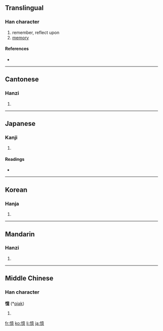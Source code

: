 {{also|忆}}
==Translingual==

===Han character===
{{Han char|rn=61|rad=心|as=13|sn=16|four=9003<sub>6</sub>|canj=心卜廿心 (PYTP)}}

# remember, reflect upon
# [[memory]]

====References====
* {{Han ref|kx=0404.330|dkj=11295|dj=0744.270|hdz=42362.130|uh=61B6|ud=25014|bh=BED0|bd=48848}}

----

==Cantonese==

===Hanzi===
{{yue-hanzi|jyut=|y=yik1}}

# {{defn|Cantonese|sort=心13}}

----

==Japanese==

===Kanji===
{{ja-kanji|grade=c|rs=心13}}

# {{defn|Japanese}}

====Readings====
* {{ja-readings|on=[[おく]] (oku)|kun=[[おぼえる]] (oboeru), [[おもう]] (omou)}}

----

==Korean==

===Hanja===
{{ko-hanja|hangeul=억|eumhun=|rv=eok|mr=ŏk|y=ek}}

# {{defn|Korean|sort=心13}}

----

==Mandarin==

===Hanzi===
{{cmn-hanzi|sim=忆|pin=[[yì]] ([[yi4]])|wg=i<sup>4</sup>}}

# {{defn|Mandarin|sort=心13}}

----

==Middle Chinese==

===Han character===
'''憶''' (*[[qiək]])<!--asterisk indicates that this is a reconstructed pronunciation-->

# {{defn|Middle Chinese|sort=心13}}

[[fr:憶]]
[[ko:憶]]
[[li:憶]]
[[ja:憶]]
